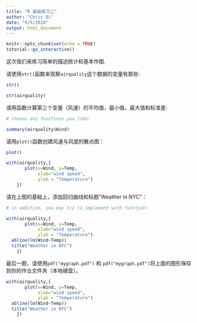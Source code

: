 ```yaml
---
title: "R 基础练习二"
author: "Chris Qi"
date: "9/5/2018"
output: html_document
---
```


```r
knitr::opts_chunk$set(echo = TRUE)
tutorial::go_interactive()
```
这次我们来练习简单的描述统计和基本作图.


请使用`str()`函数来观察`airquality`这个数据的变量有那些:
```r
str()
```

```r
str(airquality)
```


请用函数计算第三个变量（风速）的平均值，最小值，最大值和标准差:
```r
# choose any functions you like:
```

```r
summary(airquality$Wind)
```


请用`plot()`函数创建风速与风度的散点图：
```r
plot()
```

```r
with(airquality,{
       plot(x=Wind, y=Temp,
            xlab="wind speed",
            ylab = "Temperature")
    })
```


请在上图的基础上，添加回归曲线和标题"Weather in NYC"：
```r
# in addition, you may try to implement with function:
```

```r
with(airquality,{
       plot(x=Wind, y=Temp,
            xlab="wind speed",
            ylab = "Temperature")
  abline(lm(Wind~Temp))
  title("Weather in NYC")
    })

```

最后一题，请使用`pdf("mygraph.pdf")` 和 `pdf("mygraph.pdf")`将上面的图形保存到你的作业文件夹（本地硬盘）。

```r
with(airquality,{
       plot(x=Wind, y=Temp,
            xlab="wind speed",
            ylab = "Temperature")
  abline(lm(Wind~Temp))
  title("Weather in NYC")
    })

```
